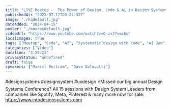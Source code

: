 ```yaml
---
title: "LIVE Meetup -  The Power of Design, Code & Ai in Design Systems"
publishedAt: "2023-07-12T08:24:52Z"
image: "./hqdefault.jpg"
dateAdded: "2024-04-15"
poster: "./maxresdefault.jpg"
videoUrl: "https://www.youtube.com/watch?v=Q-zvJ7vmc6o"
localImages: true
tags: ["Meetup", "Code", "AI", "Systematic design with code", "AI Jam", "Figma", "OpenAI"]
categories: ["Video"]
duration: "3:29:23"
privacyStatus: "undefined"
draft: false
speakers: ["Marcel Bertram", "Davo Galavotti"]
---
```

#designsystems #designsystem #uxdesign 
⚡️Missed our big annual Design Systems Conference? All 15 sessions with Design System Leaders from companies like Spotify, Meta, Pinterest & many more now for sale: https://www.intodesignsystems.com
